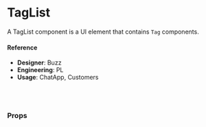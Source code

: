 
<Meta title="Components/Badges/TagList" component={TagList} />

# TagList

A TagList component is a UI element that contains `Tag` components.

<Canvas>
  <Story name="default">
    <TagListExample
      clearAll={boolean('clearAll', true)}
      isRemovable={boolean('isRemovable', true)}
      overflowFade={boolean('overflowFade', false)}
      size={select('Size', { md: 'md', sm: 'sm' }, 'sm')}
      limit={number('limit', 0)}
    />
  </Story>
</Canvas>

<Canvas>
  <Story name="selecting">
    <SelectingTags />
  </Story>
</Canvas>

#### Reference

- **Designer**: Buzz
- **Engineering**: PL
- **Usage**: ChatApp, Customers

<br />
<br />

### Props

<ArgsTable of={TagList} />
